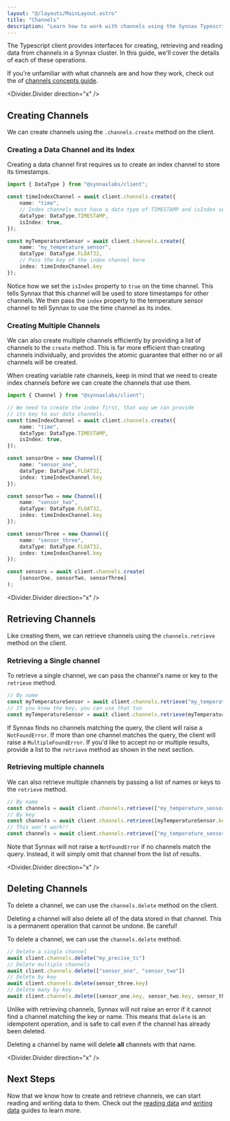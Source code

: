 ```yaml
---
layout: "@/layouts/MainLayout.astro"
title: "Channels"
description: "Learn how to work with channels using the Synnax Typescript client."
---
```


The Typescript client provides interfaces for creating, retrieving and reading data from
channels in a Synnax cluster. In this guide, we'll cover the details of each of these 
operations.

If you're unfamiliar with what channels are and how they work, check out the 
of [channels concepts guide](/reference/concepts/channels).

<Divider.Divider direction="x" />

## Creating Channels

We can create channels using the `.channels.create` method on the client.

### Creating a Data Channel and its Index

Creating a data channel first requires us to create an index channel to store its 
timestamps.

```typescript
import { DataType } from "@synnaxlabs/client";

const timeIndexChannel = await client.channels.create({
    name: "time",
    // Index channels must have a data type of TIMESTAMP and isIndex set to true
    dataType: DataType.TIMESTAMP,
    isIndex: true,
});

const myTemperatureSensor = await client.channels.create({
    name: "my_temperature_sensor",
    dataType: DataType.FLOAT32,
    // Pass the key of the index channel here
    index: timeIndexChannel.key
});
```

Notice how we set the `isIndex` property to `true` on the time channel. This tells 
Synnax that this channel will be used to store timestamps for other channels. We then
pass the `index` property to the temperature sensor channel to tell Synnax to use the
time channel as its index.

### Creating Multiple Channels

We can also create multiple channels efficiently by providing a list of channels to the
`create` method. This is far more efficient than creating channels individually, and
provides the atomic guarantee that either no or all channels will be created.

<Note variant="info">
 When creating variable rate channels, keep in mind that we need to create
index channels before we can create the channels that use them. 
</Note>

```typescript
import { Channel } from "@synnaxlabs/client";

// We need to create the index first, that way we can provide 
// its key to our data channels.
const timeIndexChannel = await client.channels.create({
    name: "time",
    dataType: DataType.TIMESTAMP,
    isIndex: true,
});

const sensorOne = new Channel({
    name: "sensor_one",
    dataType: DataType.FLOAT32,
    index: timeIndexChannel.key
});

const sensorTwo = new Channel({
    name: "sensor_two",
    dataType: DataType.FLOAT32,
    index: timeIndexChannel.key
});

const sensorThree = new Channel({
    name: "sensor_three",
    dataType: DataType.FLOAT32,
    index: timeIndexChannel.key
});

const sensors = await client.channels.create(
    [sensorOne, sensorTwo, sensorThree]
);
```

<Divider.Divider direction="x" />

## Retrieving Channels

Like creating them, we can retrieve channels using the `channels.retrieve` method on 
the client.

### Retrieving a Single channel

To retrieve a single channel, we can pass the channel's name or key to the `retrieve` 
method.

```typescript
// By name
const myTemperatureSensor = await client.channels.retrieve("my_temperature_sensor");
// If you know the key, you can use that too
const myTemperatureSensor = await client.channels.retrieve(myTemperatureSensor.key);
```

If Synnax finds no channels matching the query, the client will raise a `NotFoundError`.
If more than one channel matches the query, the client will raise a `MultipleFoundError`. 
If you'd like to accept no or multiple results, provide a list to the `retrieve` method
as shown in the next section.

### Retrieving multiple channels

We can also retrieve multiple channels by passing a list of names or keys to the 
`retrieve` method.

```typescript
// By name
const channels = await client.channels.retrieve(["my_temperature_sensor", "time"]);
// By key
const channels = await client.channels.retrieve([myTemperatureSensor.key, timeIndexChannel.key]);
// This won't work!!
const channels = await client.channels.retrieve(["my_temperature_sensor", timeIndexChannel.key]);
```

Note that Synnax will not raise a `NotFoundError` if no channels match the query. Instead,
it will simply omit that channel from the list of results.

<Divider.Divider direction="x" />

## Deleting Channels

To delete a channel, we can use the `channels.delete` method on the client.

<Note variant="warning">
 Deleting a channel will also delete all of the data stored in that channel.
This is a permanent operation that cannot be undone. Be careful!
</Note>

To delete a channel, we can use the `channels.delete` method.

```typescript
// Delete a single channel
await client.channels.delete("my_precise_tc")
// Delete multiple channels
await client.channels.delete(["sensor_one", "sensor_two"])
// Delete by key
await client.channels.delete(sensor_three.key)
// Delete many by key
await client.channels.delete([sensor_one.key, sensor_two.key, sensor_three.key])
```

Unlike with retrieving channels, Synnax will not raise an error if it cannot find a
channel matching the key or name. This means that `delete` is an idempotent operation,
and is safe to call even if the channel has already been deleted.

Deleting a channel by name will delete **all** channels with that name. 

<Divider.Divider direction="x" />

## Next Steps

Now that we know how to create and retrieve channels, we can start reading and
writing data to them. Check out the [reading data](read-data) and [writing
data](write-data) guides to learn more.